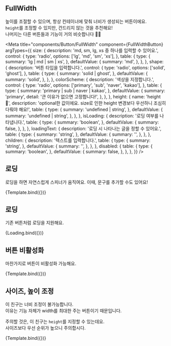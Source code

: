 

## FullWidth

높이를 조절할 수 있으며, 항상 컨테이너에 맞춰 너비가 생성되는 버튼이에요.  
`height`를 조정할 수 있지만, 건드리지 않는 것을 추천해요!  
나머지는 다른 버튼들과 기능이 거의 비슷합니다 🙆🏻

<Meta
  title="components/Button/FullWidth"
  component={FullWidthButton}
  argTypes={{
    size: {
      description: 'md, sm, lg, xs 중 하나를 입력할 수 있어요.',
      control: {
        type: 'radio',
        options: ['lg', 'md', 'sm', 'xs'],
      },
      table: {
        type: {
          summary: 'lg | md | sm | xs',
        },
        defaultValue: {
          summary: 'md',
        },
      },
    },
    shape: {
      description: '버튼 타입을 입력합니다.',
      control: {
        type: 'radio',
        options: ['solid', 'ghost'],
      },
      table: {
        type: {
          summary: 'solid | ghost',
        },
        defaultValue: {
          summary: 'solid',
        },
      },
    },
    colorScheme: {
      description: '색상을 지정합니다.',
      control: {
        type: 'radio',
        options: ['primary', 'sub', 'naver', 'kakao'],
      },
      table: {
        type: {
          summary: 'primary | sub | naver | kakao',
        },
        defaultValue: {
          summary: 'primary',
          detail: '큰 이유가 없으면 고정합니다!',
        },
      },
    },
    height: {
      name: 'height 🚨',
      description: 'optional한 값이에요. size로 인한 height 변경보다 우선하니 조심히 다뤄야 해요!',
      table: {
        type: {
          summary: 'undefined | string',
        },
        defaultValue: {
          summary: 'undefined | string',
        },
      },
    },
    isLoading: {
      description: '로딩 여부를 나타냅니다.',
      table: {
        type: {
          summary: 'boolean',
        },
        defaultValue: {
          summary: false,
        },
      },
    },
    loadingText: {
      description: '로딩 시 나타나는 글을 정할 수 있어요.',
      table: {
        type: {
          summary: 'string',
        },
        defaultValue: {
          summary: '',
        },
      },
    },
    children: {
      description: '텍스트를 입력합니다.',
      table: {
        type: {
          summary: 'string',
        },
        defaultValue: {
          summary: '',
        },
      },
    },
    disabled: {
      table: {
        type: {
          summary: 'boolean',
        },
        defaultValue: {
          summary: false,
        },
      },
    },
  }}
/>


## 로딩

로딩을 하면 자연스럽게 스피너가 움직여요.
이때, 문구를 추가할 수도 있어요!

<Canvas>
  <Story
    name="설명"
    args={{
      children: '안녕하세요. FullWidthButton입니다.',
    }}
  >
    {Template.bind({})}
  </Story>
</Canvas>

<ArgsTable story="설명" />

## 로딩

기존 버튼처럼 로딩을 지원해요.


<Canvas>
  <Story
    name="props | loading"
    args={{
      isLoading: true,
      children: '로딩 버튼이에요!',
      loadingText: '로딩 중입니다...',
    }}
  >
    {Loading.bind({})}
  </Story>
</Canvas>

<ArgsTable story="props | loading" />

## 버튼 비활성화

마찬가지로 버튼이 비활성화 가능해요.

<Canvas>
  <Story
    name="props | disabled"
    args={{
      disabled: true,
      children: 'disabled 되었어요!',
    }}
  >
    {Template.bind({})}
  </Story>
</Canvas>

<ArgsTable story="props | disabled" />

## 사이즈, 높이 조정

이 친구는 너비 조정이 불가능합니다.  
이유는 기능 자체가 width를 최대한 주는 버튼이기 때문입니다.

주의할 것은, 이 친구는 `height`를 지정할 수 있는데요.  
사이즈보다 우선 순위가 높으니 주의합시다.

<Canvas>
  <Story
    name="props | size, height"
    args={{
      size: 'xs',
      height: '28px',
      children: 'size: xs, height: 28px',
    }}
  >
    {Template.bind({})}
  </Story>
</Canvas>

<ArgsTable story="props | size, height" />
